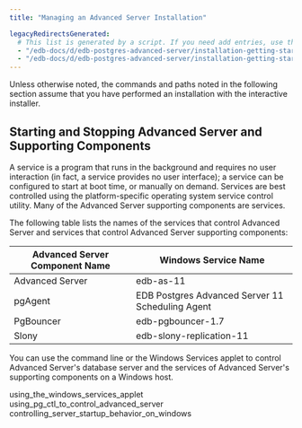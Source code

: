 ```yaml
---
title: "Managing an Advanced Server Installation"

legacyRedirectsGenerated:
  # This list is generated by a script. If you need add entries, use the `legacyRedirects` key.
  - "/edb-docs/d/edb-postgres-advanced-server/installation-getting-started/installation-guide-for-windows/11/EDB_Postgres_Advanced_Server_Installation_Guide_Windows.1.16.html"
  - "/edb-docs/d/edb-postgres-advanced-server/installation-getting-started/installation-guide-for-windows/11/EDB_Postgres_Advanced_Server_Installation_Guide_Windows.1.17.html"
---
```


<div id="managing_an_advanced_server_installation" class="registered_link"></div>

Unless otherwise noted, the commands and paths noted in the following section assume that you have performed an installation with the interactive installer.

## Starting and Stopping Advanced Server and Supporting Components

A service is a program that runs in the background and requires no user interaction (in fact, a service provides no user interface); a service can be configured to start at boot time, or manually on demand. Services are best controlled using the platform-specific operating system service control utility. Many of the Advanced Server supporting components are services.

The following table lists the names of the services that control Advanced Server and services that control Advanced Server supporting components:

| Advanced Server Component Name | Windows Service Name                             |
| ------------------------------ | ------------------------------------------------ |
| Advanced Server                | edb-as-11                                        |
| pgAgent                        | EDB Postgres Advanced Server 11 Scheduling Agent |
| PgBouncer                      | edb-pgbouncer-1.7                                |
| Slony                          | edb-slony-replication-11                         |

You can use the command line or the Windows Services applet to control Advanced Server's database server and the services of Advanced Server's supporting components on a Windows host.

<div class="toctree" maxdepth="3">

using_the_windows_services_applet using_pg_ctl_to_control_advanced_server controlling_server_startup_behavior_on_windows

</div>
